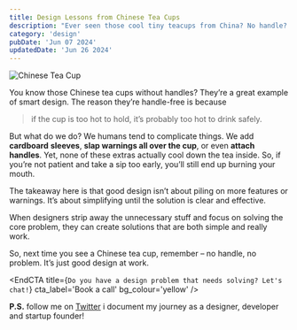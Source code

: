 ```yaml
---
title: Design Lessons from Chinese Tea Cups
description: "Ever seen those cool tiny teacups from China? No handle? Don't worry, it's genius! Too hot to hold = too hot to drink. Simple, elegant, makes you wait and appreciate the good stuff."
category: 'design'
pubDate: 'Jun 07 2024'
updatedDate: 'Jun 26 2024'
---
```


![Chinese Tea Cup](https://assets.andryon/thoughts%2Fchinese-tea-cup.png)

You know those Chinese tea cups without handles? They’re a great example of smart design. The reason they’re handle-free is because 

> if the cup is too hot to hold, it’s probably too hot to drink safely.

But what do we do? We humans tend to complicate things. We add **cardboard** **sleeves**, **slap warnings all over the cup**, or even **attach handles**. Yet, none of these extras actually cool down the tea inside. So, if you’re not patient and take a sip too early, you’ll still end up burning your mouth.

The takeaway here is that good design isn’t about piling on more features or warnings. It’s about simplifying until the solution is clear and effective. 

When designers strip away the unnecessary stuff and focus on solving the core problem, they can create solutions that are both simple and really work.

So, next time you see a Chinese tea cup, remember – no handle, no problem. It’s just good design at work.



<EndCTA
	title={`Do you have a design problem that needs solving? Let's chat!`}
	cta_label='Book a call'
	bg_colour='yellow'
/>


**P.S.** follow me on [Twitter](https://x.com/spikeysanju) i document my journey as a designer, developer and startup founder!
